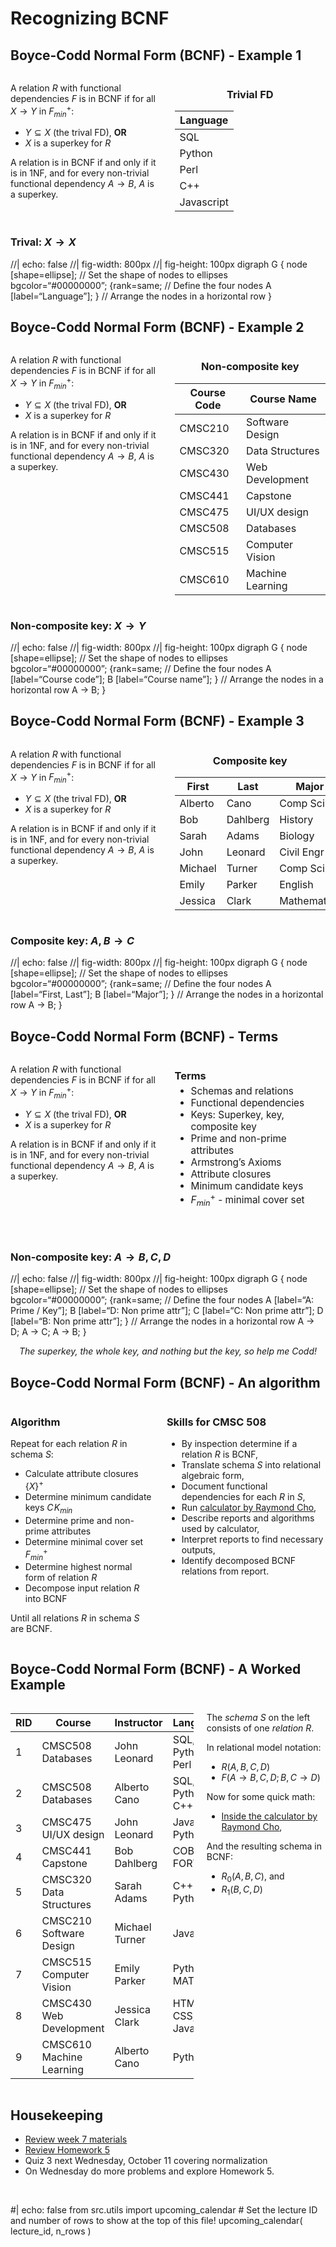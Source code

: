 
# Recognizing BCNF

## Boyce-Codd Normal Form (BCNF) - Example 1

:::: {.columns}
::: {.column width=50%}

A relation $R$ with functional dependencies $F$ is in BCNF if for all
$X \rightarrow Y$ in $F_{min}^+$:

* $Y \subseteq X$ (the trival FD), **OR**
* $X$ is a superkey for $R$

A relation is in BCNF if and only if it is in 1NF, and for every non-trivial functional dependency $A \rightarrow B$, $A$ is a superkey.

:::
::: {.column width=50%}
### Trivial FD{style="text-align:center"}
::: {style="font-size:10pt"}

| Language   |
|------------|
| SQL        |
| Python     |
| Perl       |
| C++        |
| Javascript |


:::
:::
::::
### Trival:  $X \rightarrow X$

//| echo: false
//| fig-width: 800px
//| fig-height: 100px
digraph G {
    node [shape=ellipse]; // Set the shape of nodes to ellipses
    bgcolor="#00000000";
    {rank=same;
    // Define the four nodes
    A [label="Language"];
    }
    // Arrange the nodes in a horizontal row
}

## Boyce-Codd Normal Form (BCNF) - Example 2

:::: {.columns}
::: {.column width=50%}

A relation $R$ with functional dependencies $F$ is in BCNF if for all
$X \rightarrow Y$ in $F_{min}^+$:

* $Y \subseteq X$ (the trival FD), **OR**
* $X$ is a superkey for $R$

A relation is in BCNF if and only if it is in 1NF, and for every non-trivial functional dependency $A \rightarrow B$, $A$ is a superkey.

:::
::: {.column width=50%}
### Non-composite key {style="text-align:center"}
::: {style="font-size:10pt"}

| Course Code | Course Name       |
|-------------|-------------------|
| CMSC210     | Software Design   |
| CMSC320     | Data Structures   |
| CMSC430     | Web Development   |
| CMSC441     | Capstone          |
| CMSC475     | UI/UX design      |
| CMSC508     | Databases         |
| CMSC515     | Computer Vision   |
| CMSC610     | Machine Learning  |

:::
:::
::::
### Non-composite key:  $X \rightarrow Y$

//| echo: false
//| fig-width: 800px
//| fig-height: 100px
digraph G {
    node [shape=ellipse]; // Set the shape of nodes to ellipses
    bgcolor="#00000000";
    {rank=same;
    // Define the four nodes
    A [label="Course code"];
    B [label="Course name"];
    }
    // Arrange the nodes in a horizontal row
    A -> B;
}

## Boyce-Codd Normal Form (BCNF) - Example 3

:::: {.columns}
::: {.column width=50%}

A relation $R$ with functional dependencies $F$ is in BCNF if for all
$X \rightarrow Y$ in $F_{min}^+$:

* $Y \subseteq X$ (the trival FD), **OR**
* $X$ is a superkey for $R$

A relation is in BCNF if and only if it is in 1NF, and for every non-trivial functional dependency $A \rightarrow B$, $A$ is a superkey.

:::
::: {.column width=50%}
### Composite key {style="text-align:center"}
::: {style="font-size:10pt"}

|  First   |    Last  |   Major   |
|----------|----------|-----------|
|  Alberto | Cano     |  Comp Sci  |
|  Bob     | Dahlberg |  History  |
|  Sarah   | Adams    |  Biology  |
|  John    | Leonard  |  Civil Engr|
|  Michael | Turner   |  Comp Sci |
|  Emily   | Parker   |  English  |
|  Jessica | Clark    |  Mathematics |

:::
:::
::::

### Composite key:  ${A,B} \rightarrow C$

//| echo: false
//| fig-width: 800px
//| fig-height: 100px
digraph G {
    node [shape=ellipse]; // Set the shape of nodes to ellipses
    bgcolor="#00000000";
    {rank=same;
    // Define the four nodes
    A [label="First, Last"];
    B [label="Major"];
    }
    // Arrange the nodes in a horizontal row
    A -> B;
}

## Boyce-Codd Normal Form (BCNF) - Terms

:::: {.columns}
::: {.column width=50%}

A relation $R$ with functional dependencies $F$ is in BCNF if for all
$X \rightarrow Y$ in $F_{min}^+$:

* $Y \subseteq X$ (the trival FD), **OR**
* $X$ is a superkey for $R$

A relation is in BCNF if and only if it is in 1NF, and for every non-trivial functional dependency $A \rightarrow B$, $A$ is a superkey.

:::
::: {.column width=50%}
### Terms
::: {style="font-size:11.5pt; margin-top:-12px"}
* Schemas and relations
* Functional dependencies
* Keys: Superkey, key, composite key
* Prime and non-prime attributes
* Armstrong's Axioms
* Attribute closures
* Minimum candidate keys
* $F_{min}^+$ - minimal cover set
:::
:::
::::

<p>&nbsp;</p>
### Non-composite key: $A \rightarrow {B,C,D}$
//| echo: false
//| fig-width: 800px
//| fig-height: 100px
digraph G {
    node [shape=ellipse]; // Set the shape of nodes to ellipses
    bgcolor="#00000000";
    {rank=same;
     // Define the four nodes
        A [label="A: Prime / Key"];
        B [label="D: Non prime attr"];
        C [label="C: Non prime attr"];
        D [label="B: Non prime attr"];
    }
    // Arrange the nodes in a horizontal row
    A -> D;
    A -> C;
    A -> B;
}

::: {style="text-align:center"}
*The superkey, the whole key, and nothing but the key, so help me Codd!*
:::

## Boyce-Codd Normal Form (BCNF) - An algorithm

:::: {.columns}
::: {.column width=45%}
### Algorithm
Repeat for each relation $R$ in schema $S$:

- Calculate attribute closures ${\{X\}}^+$
- Determine minimum candidate keys ${C\!K}_{min}$
- Determine prime and non-prime attributes
- Determine minimal cover set $F_{min}^+$
- Determine highest normal form of relation $R$
- Decompose input relation $R$ into BCNF

Until all relations $R$ in schema $S$ are BCNF.
:::
::: {.column width=50%}
### Skills for CMSC 508

- By inspection determine if a relation $R$ is BCNF,
- Translate schema $S$ into relational algebraic form,
- Document functional dependencies for each $R$ in $S$,
- Run [calculator by Raymond Cho](http://raymondcho.net/RelationalDatabaseTools/RelationalDatabaseTools.html),
- Describe reports and algorithms used by calculator,
- Interpret reports to find necessary outputs,
- Identify decomposed BCNF relations from report.

:::
::::

## Boyce-Codd Normal Form (BCNF) - A Worked Example

:::: {.columns}
::: {.column width=60%}

::: {style="font-size:10pt"}

| RID  | Course                   | Instructor     | Languages             |
|------|--------------------------|----------------|-----------------------|
|  1   | CMSC508 Databases        | John Leonard   | SQL, Python, Perl     |
|  2   | CMSC508 Databases        | Alberto Cano   | SQL, Python, C++      |
|  3   | CMSC475 UI/UX design     | John Leonard   | Javascript, Python    |
|  4   | CMSC441 Capstone         | Bob Dahlberg   | COBOL, FORTRAN        |
|  5   | CMSC320 Data Structures  | Sarah Adams    | C++, Java, Python     |
|  6   | CMSC210 Software Design  | Michael Turner | Java, C#              |
|  7   | CMSC515 Computer Vision  | Emily Parker   | Python, MATLAB        |
|  8   | CMSC430 Web Development  | Jessica Clark  | HTML, CSS, JavaScript |
|  9   | CMSC610 Machine Learning | Alberto Cano   | Python, R             |

:::

:::
::: {.column width="39%"}
The *schema* $S$ on the left consists of one *relation* $R$.

In relational model notation:

* $R( A,B,C,D )$
* $F( A \rightarrow B,C,D; B,C \rightarrow D )$

Now for some quick math:

- [Inside the calculator by Raymond Cho](http://raymondcho.net/RelationalDatabaseTools/RelationalDatabaseTools.html),

And the resulting schema in BCNF:

* $R_0(A,B,C)$, and
* $R_1(B,C,D)$


:::
::::

## Housekeeping

- [Review week 7 materials](https://virginiacommonwealth.instructure.com/courses/85746/modules)
- [Review Homework 5](https://virginiacommonwealth.instructure.com/courses/85746/assignments/732261?module_item_id=2903763)
- Quiz 3 next Wednesday, October 11 covering normalization
- On Wednesday do more problems and explore Homework 5.

<p>&nbsp;</p>

#| echo: false
from src.utils import upcoming_calendar
# Set the lecture ID and number of rows to show at the top of this file!
upcoming_calendar( lecture_id, n_rows )
